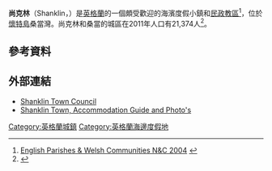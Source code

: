 {{expand|time=2016-03-20T15:15:24+00:00}}
{{infobox UK place
|country = 英格蘭
|map_type= Isle of Wight
|official_name= Shanklin
|latitude= 50.6310
|longitude= -1.1734
| population = 9,072
| population_ref = （2011年普查）
 |unitary_england=       [[懷特島|懷特島]]
|lieutenancy_england=   [[懷特島|懷特島]]
|region= 東南英格蘭
|constituency_westminster= [[懷特島_(英國國會選區)|懷特島]]
|post_town= SHANKLIN
|postcode_district = PO37
|postcode_area= PO
|dial_code= 01983
|os_grid_reference= SZ584816
|static_image_name=Shanklin_Old_Village_-_geograph.org.uk_-_13237.jpg
|static_image_caption=
}}
'''尚克林'''（Shanklin，{{IPAc-en|'|ʃ|æ|ŋ|ʔ|k|l|ɪ|n|}}）是[[英格蘭|英格蘭]]的一個頗受歡迎的海濱度假小鎮和[[民政教區|民政教區]]<ref>[http://www.statistics.gov.uk/geography/geographic_area_listings/downloads/EnglishParishes&WelshCommunities_N&C_2004.xls English Parishes & Welsh Communities N&C 2004] {{webarchive|url=https://web.archive.org/web/20070109000000/http://www.statistics.gov.uk/geography/geographic_area_listings/downloads/EnglishParishes%26WelshCommunities_N%26C_2004.xls |date=2007-01-09 }}</ref>，位於[[懷特島郡|懷特島]]桑當灣。尚克林和桑當的城區在2011年人口有21,374人<ref>{{Cite web |url=https://www.gov.uk/government/uploads/system/uploads/attachment_data/file/307939/2011_Rural-urban_statistical_classification_for_local_authorities__interim_results_-_hub_towns_.pdf |title=存档副本 |accessdate=2016-03-20 |archive-date=2015-10-10 |archive-url=https://web.archive.org/web/20151010165821/https://www.gov.uk/government/uploads/system/uploads/attachment_data/file/307939/2011_Rural-urban_statistical_classification_for_local_authorities__interim_results_-_hub_towns_.pdf |dead-url=no }}</ref>。
==參考資料==
{{reflist}}
==外部連結==
{{Commons category|Shanklin}}
* [https://web.archive.org/web/20060718095527/http://www.shanklintowncouncil.gov.uk/ Shanklin Town Council]
* [https://web.archive.org/web/20160105041529/http://isleofwight.com/towns-and-villages/shanklin Shanklin Town, Accommodation Guide and Photo's]
[[Category:英格蘭城鎮|Category:英格蘭城鎮]]
[[Category:英格蘭海邊度假地|Category:英格蘭海邊度假地]]